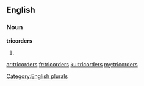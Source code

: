 ==English==

===Noun===
'''tricorders'''

# {{plural of|tricorder}}

[[Category:English plurals]]

[[ar:tricorders]]
[[fr:tricorders]]
[[ku:tricorders]]
[[my:tricorders]]